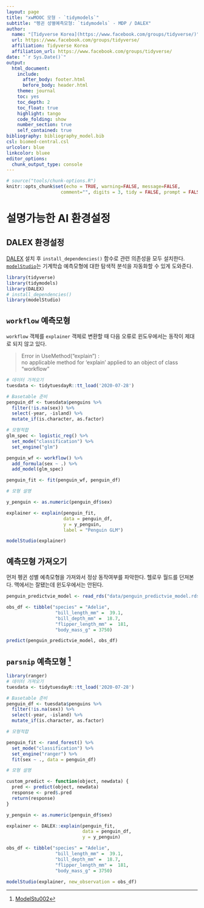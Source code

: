 ```yaml
---
layout: page
title: "xwMOOC 모형 - `tidymodels`"
subtitle: "펭귄 성별예측모형: `tidymodels` - MDP / DALEX"
author:
  name: "[Tidyverse Korea](https://www.facebook.com/groups/tidyverse/)"
  url: https://www.facebook.com/groups/tidyverse/
  affiliation: Tidyverse Korea
  affiliation_url: https://www.facebook.com/groups/tidyverse/
date: "`r Sys.Date()`"
output:
  html_document: 
    include:
      after_body: footer.html
      before_body: header.html
    theme: journal
    toc: yes
    toc_depth: 2
    toc_float: true
    highlight: tango
    code_folding: show
    number_section: true
    self_contained: true
bibliography: bibliography_model.bib
csl: biomed-central.csl
urlcolor: blue
linkcolor: bluee
editor_options: 
  chunk_output_type: console
---
```


``` r
# source("tools/chunk-options.R")
knitr::opts_chunk$set(echo = TRUE, warning=FALSE, message=FALSE,
                    comment="", digits = 3, tidy = FALSE, prompt = FALSE, fig.align = 'center')
```


# 설명가능한 AI 환경설정 {#explainable-AI}


## DALEX 환경설정  {#explainable-AI-packages}

[DALEX](https://modeloriented.github.io/DALEX/) 설치 후 `install_dependencies()` 함수로 관련 의존성을 모두 설치한다.
[`modelStudio`](https://cran.r-project.org/web/packages/modelStudio/index.html)는 기계학습 예측모형에 대한 탐색적 분석을 자동화할 수 있게 도와준다.

```r
library(tidyverse)
library(tidymodels)
library(DALEX)
# install_dependencies()
library(modelStudio)
```


## `workflow` 예측모형 {#explainable-AI-packages}

`workflow` 객체를 `explainer` 객체로 변환할 때 다음 오류로 윈도우에서는 동작이 제대로 되지 않고 있다.

> Error in UseMethod("explain") : <br>
>   no applicable method for 'explain' applied to an object of class "workflow"

```r
# 데이터 가져오기
tuesdata <- tidytuesdayR::tt_load('2020-07-28')

# Basetable 준비
penguin_df <- tuesdata$penguins %>% 
  filter(!is.na(sex)) %>%
  select(-year, -island) %>% 
  mutate_if(is.character, as.factor)

# 모형적합
glm_spec <- logistic_reg() %>%
  set_mode("classification") %>% 
  set_engine("glm") 

penguin_wf <- workflow() %>%
  add_formula(sex ~ .) %>% 
  add_model(glm_spec)

penguin_fit <- fit(penguin_wf, penguin_df)

# 모형 설명

y_penguin <- as.numeric(penguin_df$sex)

explainer <- explain(penguin_fit,
                     data = penguin_df,
                     y = y_penguin,
                     label = "Penguin GLM")

modelStudio(explainer)
```


## 예측모형 가져오기 {#explainable-AI-model}

먼저 펭귄 성별 예측모형을 가져와서 정상 동작여부를 파악한다. 헬로우 월드를 던져본다. 맥에서는 잘됐는데 윈도우에서는 안된다.

```r
penguin_predictvie_model <- read_rds("data/penguin_predictvie_model.rds")

obs_df <- tibble("species" = "Adelie",
                  "bill_length_mm" =  39.1,
                  "bill_depth_mm" =  18.7,
                  "flipper_length_mm" =  181,
                  "body_mass_g" = 3750)

predict(penguin_predictvie_model, obs_df)
```

## `parsnip` 예측모형 [^predictive-model] {#parsnip-penguin-predictive-model}

[^predictive-model]: [ModelStu002](https://rpubs.com/subasish/577019)

```r
library(ranger)
# 데이터 가져오기
tuesdata <- tidytuesdayR::tt_load('2020-07-28')

# Basetable 준비
penguin_df <- tuesdata$penguins %>% 
  filter(!is.na(sex)) %>%
  select(-year, -island) %>% 
  mutate_if(is.character, as.factor)

# 모형적합

penguin_fit <- rand_forest() %>%
  set_mode("classification") %>%
  set_engine("ranger") %>%
  fit(sex ~ ., data = penguin_df)

# 모형 설명

custom_predict <- function(object, newdata) {
  pred <- predict(object, newdata)
  response <- pred$.pred
  return(response)
}

y_penguin <- as.numeric(penguin_df$sex)

explainer <- DALEX::explain(penguin_fit,
                            data = penguin_df,
                            y = y_penguin)

obs_df <- tibble("species" = "Adelie",
                  "bill_length_mm" =  39.1,
                  "bill_depth_mm" =  18.7,
                  "flipper_length_mm" =  181,
                  "body_mass_g" = 3750)

modelStudio(explainer, new_observation = obs_df)

```
